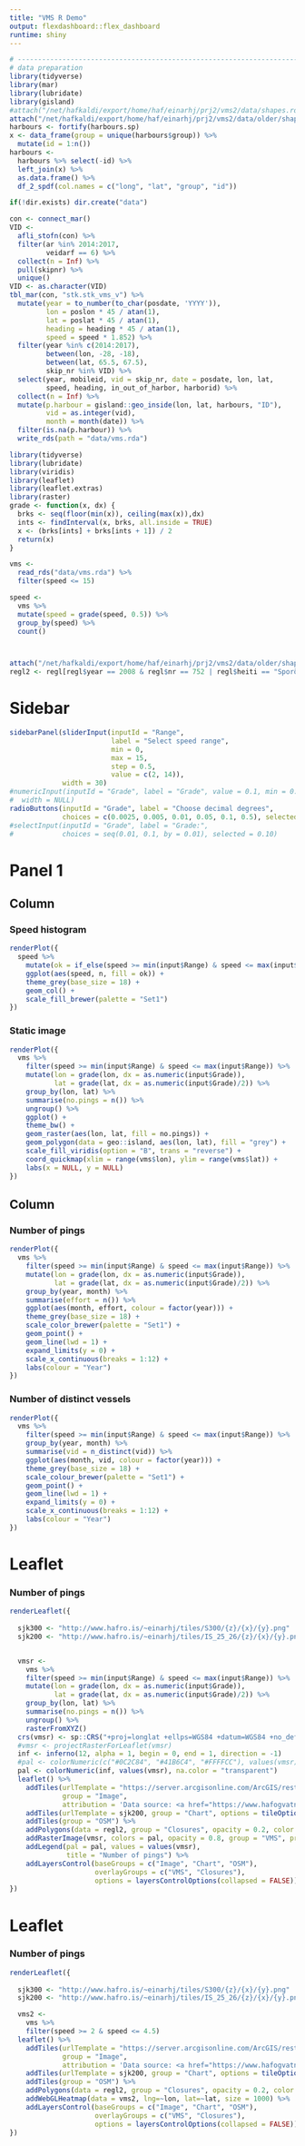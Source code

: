 ```yaml
---
title: "VMS R Demo"
output: flexdashboard::flex_dashboard
runtime: shiny
---
```



```r
# ------------------------------------------------------------------------------
# data preparation
library(tidyverse)
library(mar)
library(lubridate)
library(gisland)
#attach("/net/hafkaldi/export/home/haf/einarhj/prj2/vms2/data/shapes.rda")
attach("/net/hafkaldi/export/home/haf/einarhj/prj2/vms2/data/older/shapes.rda")
harbours <- fortify(harbours.sp)
x <- data_frame(group = unique(harbours$group)) %>% 
  mutate(id = 1:n())
harbours <- 
  harbours %>% select(-id) %>% 
  left_join(x) %>% 
  as.data.frame() %>% 
  df_2_spdf(col.names = c("long", "lat", "group", "id"))

if(!dir.exists) dir.create("data")

con <- connect_mar()
VID <-
  afli_stofn(con) %>% 
  filter(ar %in% 2014:2017,
         veidarf == 6) %>% 
  collect(n = Inf) %>% 
  pull(skipnr) %>% 
  unique()
VID <- as.character(VID)
tbl_mar(con, "stk.stk_vms_v") %>% 
  mutate(year = to_number(to_char(posdate, 'YYYY')),
         lon = poslon * 45 / atan(1),
         lat = poslat * 45 / atan(1),
         heading = heading * 45 / atan(1),
         speed = speed * 1.852) %>%
  filter(year %in% c(2014:2017),
         between(lon, -28, -18),
         between(lat, 65.5, 67.5),
         skip_nr %in% VID) %>%
  select(year, mobileid, vid = skip_nr, date = posdate, lon, lat,
         speed, heading, in_out_of_harbor, harborid) %>%
  collect(n = Inf) %>% 
  mutate(p.harbour = gisland::geo_inside(lon, lat, harbours, "ID"),
         vid = as.integer(vid),
         month = month(date)) %>% 
  filter(is.na(p.harbour)) %>% 
  write_rds(path = "data/vms.rda")
```


```r
library(tidyverse)
library(lubridate)
library(viridis)
library(leaflet)
library(leaflet.extras)
library(raster)
grade <- function(x, dx) {
  brks <- seq(floor(min(x)), ceiling(max(x)),dx)
  ints <- findInterval(x, brks, all.inside = TRUE)
  x <- (brks[ints] + brks[ints + 1]) / 2
  return(x)
}

vms <-
  read_rds("data/vms.rda") %>% 
  filter(speed <= 15)

speed <-
  vms %>%  
  mutate(speed = grade(speed, 0.5)) %>% 
  group_by(speed) %>% 
  count()



attach("/net/hafkaldi/export/home/haf/einarhj/prj2/vms2/data/older/shapes.rda")
regl2 <- regl[regl$year == 2008 & regl$nr == 752 | regl$heiti == "Sporðagrunn",]
```

Sidebar {.sidebar data-width=175}
=====================================

```r
sidebarPanel(sliderInput(inputId = "Range",
                         label = "Select speed range",
                         min = 0, 
                         max = 15, 
                         step = 0.5,
                         value = c(2, 14)),
             width = 30)
#numericInput(inputId = "Grade", label = "Grade", value = 0.1, min = 0.001, max = 0.5, step = 0.001,
#  width = NULL)
radioButtons(inputId = "Grade", label = "Choose decimal degrees",
             choices = c(0.0025, 0.005, 0.01, 0.05, 0.1, 0.5), selected = 0.1)
#selectInput(inputId = "Grade", label = "Grade:",
#            choices = seq(0.01, 0.1, by = 0.01), selected = 0.10)
```



Panel 1
=====================================  

Column 
-------------------------------------

### Speed histogram

```r
renderPlot({
  speed %>% 
    mutate(ok = if_else(speed >= min(input$Range) & speed <= max(input$Range), TRUE, FALSE)) %>% 
    ggplot(aes(speed, n, fill = ok)) +
    theme_grey(base_size = 18) +
    geom_col() +
    scale_fill_brewer(palette = "Set1")
})
```

### Static image

```r
renderPlot({
  vms %>% 
    filter(speed >= min(input$Range) & speed <= max(input$Range)) %>% 
    mutate(lon = grade(lon, dx = as.numeric(input$Grade)),
           lat = grade(lat, dx = as.numeric(input$Grade)/2)) %>% 
    group_by(lon, lat) %>% 
    summarise(no.pings = n()) %>% 
    ungroup() %>% 
    ggplot() +
    theme_bw() +
    geom_raster(aes(lon, lat, fill = no.pings)) +
    geom_polygon(data = geo::island, aes(lon, lat), fill = "grey") +
    scale_fill_viridis(option = "B", trans = "reverse") +
    coord_quickmap(xlim = range(vms$lon), ylim = range(vms$lat)) +
    labs(x = NULL, y = NULL)
})
```

Column 
-------------------------------------

### Number of pings

```r
renderPlot({
  vms %>% 
    filter(speed >= min(input$Range) & speed <= max(input$Range)) %>% 
    mutate(lon = grade(lon, dx = as.numeric(input$Grade)),
           lat = grade(lat, dx = as.numeric(input$Grade)/2)) %>% 
    group_by(year, month) %>% 
    summarise(effort = n()) %>% 
    ggplot(aes(month, effort, colour = factor(year))) +
    theme_grey(base_size = 18) +
    scale_color_brewer(palette = "Set1") +
    geom_point() +
    geom_line(lwd = 1) +
    expand_limits(y = 0) +
    scale_x_continuous(breaks = 1:12) +
    labs(colour = "Year")
})
```

### Number of distinct vessels

```r
renderPlot({
  vms %>% 
    filter(speed >= min(input$Range) & speed <= max(input$Range)) %>% 
    group_by(year, month) %>% 
    summarise(vid = n_distinct(vid)) %>% 
    ggplot(aes(month, vid, colour = factor(year))) +
    theme_grey(base_size = 18) +
    scale_colour_brewer(palette = "Set1") +
    geom_point() +
    geom_line(lwd = 1) +
    expand_limits(y = 0) +
    scale_x_continuous(breaks = 1:12) +
    labs(colour = "Year")
})
```

Leaflet
===================================== 

### Number of pings

```r
renderLeaflet({
  
  sjk300 <- "http://www.hafro.is/~einarhj/tiles/S300/{z}/{x}/{y}.png"
  sjk200 <- "http://www.hafro.is/~einarhj/tiles/IS_25_26/{z}/{x}/{y}.png"


  vmsr <- 
    vms %>% 
    filter(speed >= min(input$Range) & speed <= max(input$Range)) %>% 
    mutate(lon = grade(lon, dx = as.numeric(input$Grade)),
           lat = grade(lat, dx = as.numeric(input$Grade)/2)) %>% 
    group_by(lon, lat) %>% 
    summarise(no.pings = n()) %>% 
    ungroup() %>% 
    rasterFromXYZ() 
  crs(vmsr) <- sp::CRS("+proj=longlat +ellps=WGS84 +datum=WGS84 +no_defs")
  #vmsr <- projectRasterForLeaflet(vmsr)
  inf <- inferno(12, alpha = 1, begin = 0, end = 1, direction = -1)
  #pal <- colorNumeric(c("#0C2C84", "#41B6C4", "#FFFFCC"), values(vmsr), na.color = "transparent")
  pal <- colorNumeric(inf, values(vmsr), na.color = "transparent")
  leaflet() %>% 
    addTiles(urlTemplate = "https://server.arcgisonline.com/ArcGIS/rest/services/World_Imagery/MapServer/tile/{z}/{y}/{x}",
             group = "Image",
             attribution = 'Data source: <a href="https://www.hafogvatn.is">Marine Rearch Institute</a>') %>% 
    addTiles(urlTemplate = sjk200, group = "Chart", options = tileOptions(minZoom = 4, maxZoom = 11, tms = TRUE)) %>%
    addTiles(group = "OSM") %>% 
    addPolygons(data = regl2, group = "Closures", opacity = 0.2, color = "white") %>% 
    addRasterImage(vmsr, colors = pal, opacity = 0.8, group = "VMS", project = TRUE) %>% 
    addLegend(pal = pal, values = values(vmsr),
              title = "Number of pings") %>% 
    addLayersControl(baseGroups = c("Image", "Chart", "OSM"),
                     overlayGroups = c("VMS", "Closures"),
                     options = layersControlOptions(collapsed = FALSE))
})
```

Leaflet
===================================== 

### Number of pings

```r
renderLeaflet({
  
  sjk300 <- "http://www.hafro.is/~einarhj/tiles/S300/{z}/{x}/{y}.png"
  sjk200 <- "http://www.hafro.is/~einarhj/tiles/IS_25_26/{z}/{x}/{y}.png"

  vms2 <- 
    vms %>% 
    filter(speed >= 2 & speed <= 4.5)
  leaflet() %>% 
    addTiles(urlTemplate = "https://server.arcgisonline.com/ArcGIS/rest/services/World_Imagery/MapServer/tile/{z}/{y}/{x}",
             group = "Image",
             attribution = 'Data source: <a href="https://www.hafogvatn.is">Marine Rearch Institute</a>') %>% 
    addTiles(urlTemplate = sjk200, group = "Chart", options = tileOptions(minZoom = 4, maxZoom = 11, tms = TRUE)) %>%
    addTiles(group = "OSM") %>% 
    addPolygons(data = regl2, group = "Closures", opacity = 0.2, color = "red") %>% 
    addWebGLHeatmap(data = vms2, lng=~lon, lat=~lat, size = 1000) %>% 
    addLayersControl(baseGroups = c("Image", "Chart", "OSM"),
                     overlayGroups = c("VMS", "Closures"),
                     options = layersControlOptions(collapsed = FALSE))
})
```
